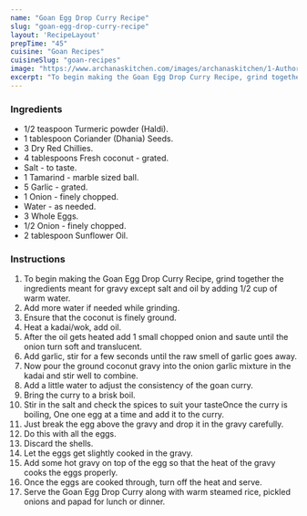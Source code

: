 ---
name: "Goan Egg Drop Curry Recipe"
slug: "goan-egg-drop-curry-recipe"
layout: 'RecipeLayout'
prepTime: "45"
cuisine: "Goan Recipes"
cuisineSlug: "goan-recipes"
image: "https://www.archanaskitchen.com/images/archanaskitchen/1-Author/Raksha_Kamat/Goan_Egg_Drop_Curry.jpg"
excerpt: "To begin making the Goan Egg Drop Curry Recipe, grind together the ingredients meant for gravy except salt and oil by adding 12 cup of warm water"
---

### Ingredients

- 1/2 teaspoon Turmeric powder (Haldi).
- 1 tablespoon Coriander (Dhania) Seeds.
- 3 Dry Red Chillies.
- 4 tablespoons Fresh coconut - grated.
- Salt - to taste.
- 1 Tamarind - marble sized ball.
- 5 Garlic - grated.
- 1 Onion - finely chopped.
- Water - as needed.
- 3 Whole Eggs.
- 1/2 Onion - finely chopped.
- 2 tablespoon Sunflower Oil.

### Instructions

1. To begin making the Goan Egg Drop Curry Recipe, grind together the ingredients meant for gravy except salt and oil by adding 1/2 cup of warm water.
1. Add more water if needed while grinding.
1. Ensure that the coconut is finely ground.
1. Heat a kadai/wok, add oil.
1. After the oil gets heated add 1 small chopped onion and saute until the onion turn soft and translucent.
1. Add garlic, stir for a few seconds until the raw smell of garlic goes away.
1. Now pour the ground coconut gravy into the onion garlic mixture in the kadai and stir well to combine.
1. Add a little water to adjust the consistency of the goan curry.
1. Bring the curry to a brisk boil.
1. Stir in the salt and check the spices to suit your tasteOnce the curry is boiling, One one egg at a time and add it to the curry.
1. Just break the egg above the gravy and drop it in the gravy carefully.
1. Do this with all the eggs.
1. Discard the shells.
1. Let the eggs get slightly cooked in the gravy.
1. Add some hot gravy on top of the egg so that the heat of the gravy cooks the eggs properly.
1. Once the eggs are cooked through, turn off the heat and serve.
1. Serve the Goan Egg Drop Curry along with warm steamed rice, pickled onions and papad for lunch or dinner.

